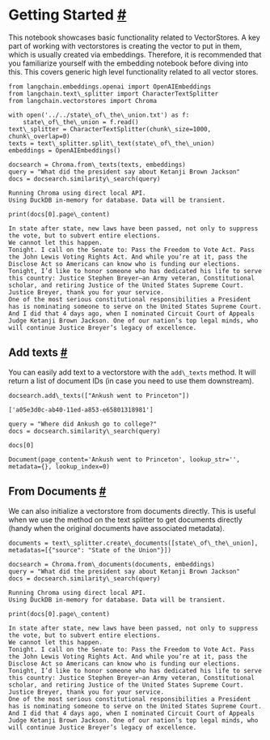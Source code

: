  Getting Started
 [#](#getting-started "Permalink to this headline")
=====================================================================
 This notebook showcases basic functionality related to VectorStores. A key part of working with vectorstores is creating the vector to put in them, which is usually created via embeddings. Therefore, it is recommended that you familiarize yourself with the
 embedding notebook
 before diving into this.
 This covers generic high level functionality related to all vector stores.
```
from langchain.embeddings.openai import OpenAIEmbeddings
from langchain.text\_splitter import CharacterTextSplitter
from langchain.vectorstores import Chroma
```
```
with open('../../state\_of\_the\_union.txt') as f:
    state\_of\_the\_union = f.read()
text\_splitter = CharacterTextSplitter(chunk\_size=1000, chunk\_overlap=0)
texts = text\_splitter.split\_text(state\_of\_the\_union)
embeddings = OpenAIEmbeddings()
```
```
docsearch = Chroma.from\_texts(texts, embeddings)
query = "What did the president say about Ketanji Brown Jackson"
docs = docsearch.similarity\_search(query)
```
```
Running Chroma using direct local API.
Using DuckDB in-memory for database. Data will be transient.
```
```
print(docs[0].page\_content)
```
```
In state after state, new laws have been passed, not only to suppress the vote, but to subvert entire elections. 
We cannot let this happen. 
Tonight. I call on the Senate to: Pass the Freedom to Vote Act. Pass the John Lewis Voting Rights Act. And while you’re at it, pass the Disclose Act so Americans can know who is funding our elections. 
Tonight, I’d like to honor someone who has dedicated his life to serve this country: Justice Stephen Breyer—an Army veteran, Constitutional scholar, and retiring Justice of the United States Supreme Court. Justice Breyer, thank you for your service. 
One of the most serious constitutional responsibilities a President has is nominating someone to serve on the United States Supreme Court. 
And I did that 4 days ago, when I nominated Circuit Court of Appeals Judge Ketanji Brown Jackson. One of our nation’s top legal minds, who will continue Justice Breyer’s legacy of excellence.
```
 Add texts
 [#](#add-texts "Permalink to this headline")
---------------------------------------------------------
 You can easily add text to a vectorstore with the
 `add\_texts`
 method. It will return a list of document IDs (in case you need to use them downstream).
```
docsearch.add\_texts(["Ankush went to Princeton"])
```
```
['a05e3d0c-ab40-11ed-a853-e65801318981']
```
```
query = "Where did Ankush go to college?"
docs = docsearch.similarity\_search(query)
```
```
docs[0]
```
```
Document(page_content='Ankush went to Princeton', lookup_str='', metadata={}, lookup_index=0)
```
 From Documents
 [#](#from-documents "Permalink to this headline")
-------------------------------------------------------------------
 We can also initialize a vectorstore from documents directly. This is useful when we use the method on the text splitter to get documents directly (handy when the original documents have associated metadata).
```
documents = text\_splitter.create\_documents([state\_of\_the\_union], metadatas=[{"source": "State of the Union"}])
```
```
docsearch = Chroma.from\_documents(documents, embeddings)
query = "What did the president say about Ketanji Brown Jackson"
docs = docsearch.similarity\_search(query)
```
```
Running Chroma using direct local API.
Using DuckDB in-memory for database. Data will be transient.
```
```
print(docs[0].page\_content)
```
```
In state after state, new laws have been passed, not only to suppress the vote, but to subvert entire elections. 
We cannot let this happen. 
Tonight. I call on the Senate to: Pass the Freedom to Vote Act. Pass the John Lewis Voting Rights Act. And while you’re at it, pass the Disclose Act so Americans can know who is funding our elections. 
Tonight, I’d like to honor someone who has dedicated his life to serve this country: Justice Stephen Breyer—an Army veteran, Constitutional scholar, and retiring Justice of the United States Supreme Court. Justice Breyer, thank you for your service. 
One of the most serious constitutional responsibilities a President has is nominating someone to serve on the United States Supreme Court. 
And I did that 4 days ago, when I nominated Circuit Court of Appeals Judge Ketanji Brown Jackson. One of our nation’s top legal minds, who will continue Justice Breyer’s legacy of excellence.
```